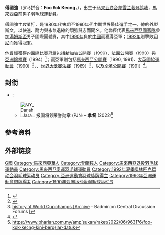 {{noteTA|G1=Badminton}}
{{Infobox 羽球選手
| playername              = 傅国强<br />{{lang|en|Foo Kok Keong}}
| image                   = 
| size                    = 250px
| caption                 = 
| birth_name              = 
| date_of_birth           = {{birth_date_and_age|1963|1|8}}
| place_of_birth          = {{flagicon|Malaya}}[[马来亚联邦|马来亚联邦]][[雪兰莪州|雪兰莪州]][[鹅唛县|鹅唛县]]
| date_of_death           = 
| place_of_death          = 
| height                  = {{height|m=}}
| weight                  = 
| event                   = 男子单打
| country                 = {{MAS}}
| years_started           = 
| handedness              = 
| coach                   = 
| highest_ranking         = 
| date_of_highest_ranking = 
| current_ranking         = 已退役
| date_of_current_ranking = 
| played                  = 
| titles                  = 
| bwf_profile             = 
| bwf_id                  = 
| updated                 = 
}}
'''傅國強'''（罗马拼音：'''Foo Kok Keong'''，{{bd|1963年|1月8日|||catIdx=F傅}}），出生于[[马来亚联合邦|马来亚联合邦]][[雪兰莪州|雪兰莪州]][[鹅唛|鹅唛]]，[[馬來西亞|馬來西亞]]前男子[[羽毛球|羽毛球]]運動員。

傅國強主攻單打，是1980年代末期至1990年代中期世界最佳選手之一。他的外型斯文，以快速、耐力與永無退縮的頑強鬪志而聞名。他曾經代表[[馬來西亞國家羽毛球隊|馬來西亞國家隊]]參加[[湯姆斯盃|湯姆斯盃]]男子國際團體賽，其中[[1990年湯姆斯盃|1990年]]負於[[中國|中國]]而獲得亞軍；[[1992年湯姆斯盃|1992年]]則擊敗[[印尼|印尼]]而獲得冠軍。

他曾經獲得的國際比賽冠軍包括[[新加坡羽毛球公開賽|新加坡公開賽]]（1990）、[[法國羽毛球公開賽|法國公開賽]]（1990）與[[亞洲羽毛球錦標賽|亞洲錦標賽]]（1994）<ref>{{Cite web |url=http://www.bwfsuperseries.com/bac/past.html |title=存档副本 |accessdate=2009-04-25 |archive-date=2016-03-04 |archive-url=https://web.archive.org/web/20160304100906/http://www.bwfsuperseries.com/bac/past.html |dead-url=no }}</ref>；而亞軍則包括[[馬來西亞羽毛球公開賽|馬來西亞公開賽]]（1990, 1991)、[[大英國協運動會|大英國協運動會]]（1990）<ref>{{Cite web |url=http://www.gbrathletics.com/commonwealth/court.htm |title=Commonwealth Games Medallists - Court and Table Sports<!-- Bot generated title --> |accessdate=2009-04-25 |archive-date=2017-09-03 |archive-url=https://web.archive.org/web/20170903204554/http://www.gbrathletics.com/commonwealth/court.htm |dead-url=no }}</ref>，、[[世界羽毛球大獎賽|世界大獎賽決賽]]（1989）<ref>[http://www.badmintoncentral.com/forums/archive/index.php/t-25409.html {{Wayback|url=http://www.badmintoncentral.com/forums/archive/index.php/t-25409.html |date=20160303202147 }} history of World Cup champs [Archive] - Badminton Central Discussion Forums<!-- Bot generated title -->]</ref>，以及[[全英羽毛球公開賽|全英公開賽]]（1991）<ref>{{Cite web |url=http://www.dillesport.dk/sportspc/AllEngland/allhs.uk.html |title=All England<!-- Bot generated title --> |accessdate=2009-04-25 |archive-date=2010-02-06 |archive-url=https://web.archive.org/web/20100206202045/http://www.dillesport.dk/sportspc/AllEngland/allhs.uk.html |dead-url=no }}</ref>。

== 封衔 ==
* {{Flag|Malaysia}} :
** [[File:MY_Darjah_Jasa_Negara_-_Order_of_Meritorious_Service_-_PJN.svg|50px]] 报国将领荣誉勋章 (PJN) – '''拿督''' (2022)<ref>https://www.bharian.com.my/amp/sukan/raket/2022/06/963176/foo-kok-keong-kini-bergelar-datuk</ref>

== 參考資料 ==
{{reflist|2}}

== 外部链接 ==
{{Portal box|马来西亚|羽毛球}}
{{汤姆斯杯冠军}}
{{亚洲羽毛球锦标赛男子单打冠军}}

{{Authority control}}
{{DEFAULTSORT:Foo傅}}
[[Category:傅姓|G國]]
[[Category:馬來西亞華人|Category:馬來西亞華人]]
[[Category:雪蘭莪人|Category:雪蘭莪人]]
[[Category:馬來西亞退役羽毛球運動員|Category:馬來西亞退役羽毛球運動員]]
[[Category:馬來西亞奧運羽毛球運動員|Category:馬來西亞奧運羽毛球運動員]]
[[Category:1992年夏季奥林匹克运动会羽毛球运动员|Category:1992年夏季奥林匹克运动会羽毛球运动员]]
[[Category:亞洲運動會羽球獎牌得主|Category:亞洲運動會羽球獎牌得主]]
[[Category:1990年亞洲運動會銀牌得主|Category:1990年亞洲運動會銀牌得主]]
[[Category:1990年亚洲运动会羽毛球运动员|Category:1990年亚洲运动会羽毛球运动员]]